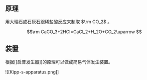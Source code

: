 ## 原理

用大理石或石灰石跟稀盐酸反应来制取 $\rm CO_2$ 。

$$\rm
CaCO_3+2HCl=CaCl_2+H_2O+CO_2\uparrow
$$

## 装置

根据[[启普发生器]]的原理可以做成简易气体发生装置。

![[Kipp-s-apparatus.png]]
